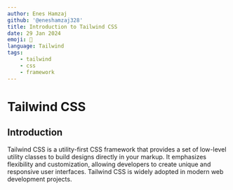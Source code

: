 ---
author: Enes Hamzaj
github: '@eneshamzaj328'
title: Introduction to Tailwind CSS
date: 29 Jan 2024
emoji: 🌈
language: Tailwind
tags:
    - tailwind
    - css
    - framework
---

# Tailwind CSS

## Introduction

Tailwind CSS is a utility-first CSS framework that provides a set of low-level utility classes to build designs directly in your markup. It emphasizes flexibility and customization, allowing developers to create unique and responsive user interfaces. Tailwind CSS is widely adopted in modern web development projects.
